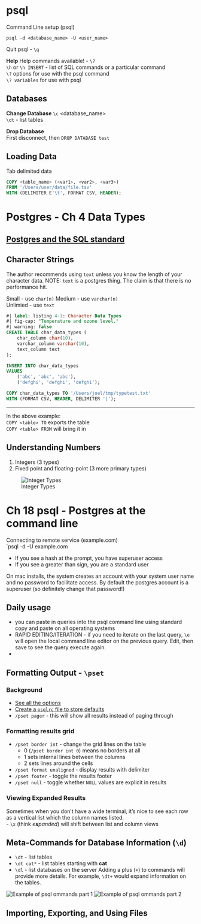 # psql
Command Line setup (psql)

`psql -d <database_name> -U <user_name>`

Quit psql - `\q`

**Help**
Help commands available! - `\?`  
`\h` or `\h INSERT` - list of SQL commands or a particular command  
`\?` options for use with the psql command  
`\? variables` for use with psql  

## Databases
**Change Database**
`\c` \<database_name\>  
`\dt` - list tables  

**Drop Database**  
First disconnect, then `DROP DATABASE test`

## Loading Data
Tab delimited data
```sql
COPY <table_name> (<var1>, <var2>, <var3>)
FROM '/Users/user/data/file.tsv'
WITH (DELIMITER E'\t', FORMAT CSV, HEADER);
```




# Postgres - Ch 4 Data Types

## [Postgres and the SQL standard](https://wiki.postgresql.org/wiki/PostgreSQL_vs_SQL_Standard)

## Character Strings

The author recommends using `text` unless you know the length of your character data. NOTE: `text` is a postgres thing. The claim is that there is no performance hit.

Small - use `char(n)` Medium - use `varchar(n)`\
Unlimied - use `text`

```sql
#| label: listing 4-1: Character Data Types
#| fig-cap: "Temperature and ozone level."
#| warning: false
CREATE TABLE char_data_types (
    char_column char(10),
    varchar_column varchar(10),
    text_column text
);

INSERT INTO char_data_types
VALUES
    ('abc', 'abc', 'abc'),
    ('defghi', 'defghi', 'defghi');

COPY char_data_types TO '/Users/joel/tmp/typetest.txt'
WITH (FORMAT CSV, HEADER, DELIMITER '|');
```

------------------------------------------------------------------------

In the above example:\
`COPY <table> TO` exports the table\
`COPY <table> FROM` will bring it in

## Understanding Numbers

1.  Integers (3 types)
2.  Fixed point and floating-point (3 more primary types)

![Integer Types](images/fig4.1_integer_types.png)

# Ch 18 psql - Postgres at the command line
Connecting to remote service (example.com)  
`psql -d <database> -U <user> example.com

- If you see a hash at the prompt, you have superuser access  
- If you see a greater than sign, you are a standard user

On mac installs, the system creates an account with your system user name and no password to facilitate access. By default the postgres account is a superuser (so definitely change that password!)

## Daily usage
- you can paste in queries into the psql command line using standard copy and paste on all operating systems
- RAPID EDITING/ITERATION - if you need to iterate on the last query, `\e` will open the local command line editor on the previous query. Edit, then save to see the query execute again.
- 

## Formatting Output - `\pset`
### Background
- [See all the options](https://www.postgresql.org/docs/current/app-psql.html)  
- [Create a `psqlrc` file to store defaults](https://www.citusdata.com/blog/2017/07/16/customizing-my-postgres-shell-using-psqlrc/)  
- `/pset pager` - this will show all results instead of paging through  

### Formatting results grid  
- `/pset border int` - change the grid lines on the table
  - 0 (`/pset border int 0`) means no borders at all
  - 1 sets internal lines between the columns
  - 2 sets lines around the cells 
- `/pset format unaligned` - display results with delimiter
- `/pset footer` - toggle the results footer
- `/pset null` - toggle whether `NULL` values are explicit in results

### Viewing Expanded Results
Sometimes when you don't have a wide terminal, it's nice to see each row as a vertical list which the column names listed.  
- `\x` (think *e**x**panded*) will shift between list and column views

## Meta-Commands for Database Information (`\d`)
- `\dt` - list tables
- `\dt cat*` - list tables starting with **cat**
- `\dl` - list databases on the server
Adding a plus (`+`) to commands will provide more details. For example, `\dt+` would expand information on the tables.

![Example of psql \d Commands part 1](images/fig4.1_integer_types.png)
![Example of psql \d Commands part 2](images/fig4.1_integer_types.png)

## Importing, Exporting, and Using Files